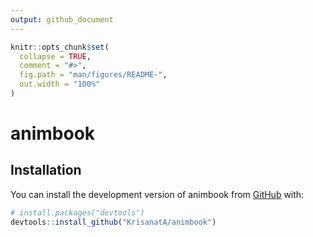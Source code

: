 ```yaml
---
output: github_document
---
```


<!-- README.md is generated from README.Rmd. Please edit that file -->

```r
knitr::opts_chunk$set(
  collapse = TRUE,
  comment = "#>",
  fig.path = "man/figures/README-",
  out.width = "100%"
)
```

# animbook

<!-- badges: start -->
<!-- badges: end -->

## Installation

You can install the development version of animbook from [GitHub](https://github.com/) with:

``` r
# install.packages("devtools")
devtools::install_github("KrisanatA/animbook")
```

